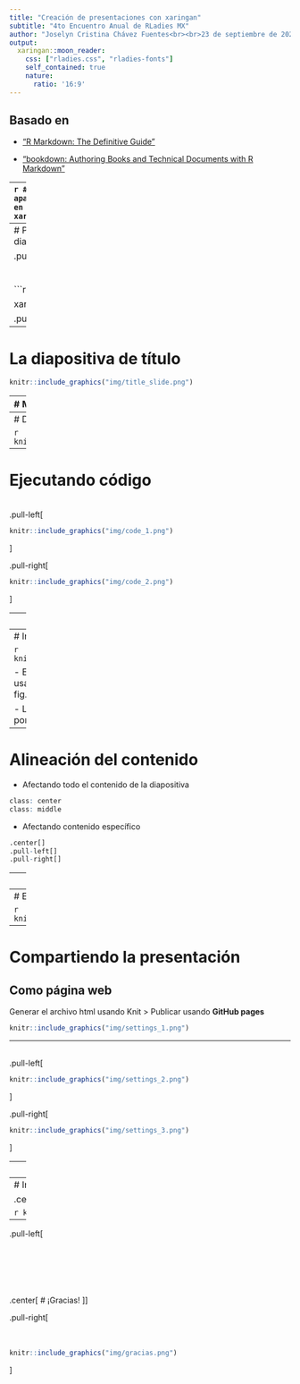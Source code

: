 ```yaml
---
title: "Creación de presentaciones con xaringan"
subtitle: "4to Encuentro Anual de RLadies MX"
author: "Joselyn Cristina Chávez Fuentes<br><br>23 de septiembre de 2023"
output:
  xaringan::moon_reader:
    css: ["rladies.css", "rladies-fonts"]
    self_contained: true
    nature:
      ratio: '16:9'
---
```


## Basado en 
- ["R Markdown: The Definitive Guide"](https://bookdown.org/yihui/rmarkdown/)

- ["bookdown: Authoring Books and Technical Documents with R Markdown"](https://bookdown.org/yihui/bookdown)

---
```r
# No quitar! Es para que aparezca la opción copy code en los R chunks
xaringanExtra::use_clipboard()
```

# El paquete xaringan

.left-column[<br><br>
```r
knitr::include_graphics("img/xaringan.png")
```
]

.right-column[
- Instalación:
```r
install.packages("xaringan")
```

- Creación de una nueva presentación:

File > New file > R Markdown > From Template > Ninja Presentation
]

---
# Previsualización de las diapositivas

.pull-left[<br><br><br>
```r
infinite_moon_reader()

xaringan::inf_mr()
```
]

.pull-right[<br>
```r
knitr::include_graphics("img/viewer.png")
```
]

---
# La diapositiva de título

```r
knitr::include_graphics("img/title_slide.png")
```

---
# Modificando la diapositiva de título

.pull-left[
```r
knitr::include_graphics("img/rladies_theme1.png")
```
]

.pull-right[
```r
knitr::include_graphics("img/rladies_theme2.png")
```
]


Otros temas: chocolate, duke, fc, hygge, ki, lucy, metropolis, middlebury, nhsr, robot, uio, useR, uwm, wic.

---
# Diapositivas de contenido

```r
knitr::include_graphics("img/contenido.png")
```

---
# Ejecutando código

<br>
.pull-left[<br>
```r
knitr::include_graphics("img/code_1.png")
```
]

.pull-right[
```r
knitr::include_graphics("img/code_2.png")
```
]

---
# Habilitar el copiado de código

Agrega el siguiente chunk al inicio de la presentación:

```r
knitr::include_graphics("img/clipboard.png")
```

---
# Incluyendo imágenes

```r
knitr::include_graphics("img/graphics.png")
```

- El tamaño de la imagen se puede modificar usando las opciones out.width, out.height, fig.width, fig.height. 

- Las dimensiones se indican como porcentaje o como número de pixeles.

---
# Alineación del contenido

- Afectando todo el contenido de la diapositiva

```r
class: center
class: middle
```

- Afectando contenido específico

```r
.center[]
.pull-left[]
.pull-right[]
```

---
# El archivo .css

```r
knitr::include_graphics("img/css1.png")
```

---
# El archivo .css

```r
knitr::include_graphics("img/css2.png")
```

---
# Compartiendo la presentación

## Como página web 

Generar el archivo html usando Knit > Publicar usando **GitHub pages**

```r
knitr::include_graphics("img/settings_1.png")
```

---

<br>
.pull-left[
```r
knitr::include_graphics("img/settings_2.png")
```
]

.pull-right[<br>
```r
knitr::include_graphics("img/settings_3.png")
```
]

---
# Compartiendo la presentación

## Como pdf

Generar el archivo html usando Knit > Convertir a pdf usando **pagedown**

```r
pagedown::chrome_print("presentacion.html")
```

Nota: Es necesario mantener el ratio original de las diapositivas.

---
# Información adicional

.center[https://bookdown.org/yihui/rmarkdown/xaringan.html]

```r
knitr::include_graphics("img/xaringan_book.png")
```

---

.pull-left[<br><br><br><br><br><br><br>
.center[
# ¡Gracias! 
]
]

.pull-right[<br><br><br>
```r
knitr::include_graphics("img/gracias.png")
```

]

